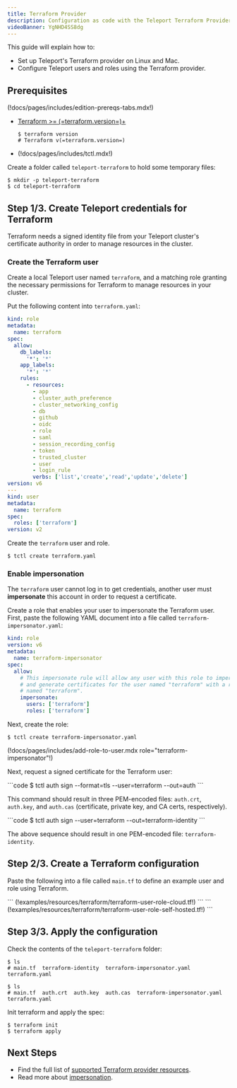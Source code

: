 ```yaml
---
title: Terraform Provider
description: Configuration as code with the Teleport Terraform Provider
videoBanner: YgNHD4SS8dg
---
```


This guide will explain how to:

- Set up Teleport's Terraform provider on Linux and Mac.
- Configure Teleport users and roles using the Terraform provider.

## Prerequisites

(!docs/pages/includes/edition-prereqs-tabs.mdx!)

- [Terraform >= (=terraform.version=)+](https://learn.hashicorp.com/tutorials/terraform/install-cli)

  ```code
  $ terraform version
  # Terraform v(=terraform.version=)
  ```

- (!docs/pages/includes/tctl.mdx!)

Create a folder called `teleport-terraform` to hold some temporary files:

```code
$ mkdir -p teleport-terraform
$ cd teleport-terraform
```

## Step 1/3. Create Teleport credentials for Terraform

Terraform needs a signed identity file from your Teleport cluster's certificate
authority in order to manage resources in the cluster.

### Create the Terraform user

Create a local Teleport user named `terraform`, and a matching role granting the
necessary permissions for Terraform to manage resources in your cluster.

Put the following content into `terraform.yaml`:

```yaml
kind: role
metadata:
  name: terraform
spec:
  allow:
    db_labels:
      '*': '*'
    app_labels:
      '*': '*'
    rules:
      - resources:
        - app
        - cluster_auth_preference
        - cluster_networking_config
        - db
        - github
        - oidc
        - role
        - saml
        - session_recording_config
        - token
        - trusted_cluster
        - user
        - login_rule
        verbs: ['list','create','read','update','delete']
version: v6
---
kind: user
metadata:
  name: terraform
spec:
  roles: ['terraform']
version: v2
```

Create the `terraform` user and role.

```code
$ tctl create terraform.yaml
```

### Enable impersonation

The `terraform` user cannot log in to get credentials, another user must
**impersonate** this account in order to request a certificate.

Create a role that enables your user to impersonate the Terraform user. First, paste
the following YAML document into a file called `terraform-impersonator.yaml`:

```yaml
kind: role
version: v6
metadata:
  name: terraform-impersonator
spec:
  allow:
    # This impersonate rule will allow any user with this role to impersonate
    # and generate certificates for the user named "terraform" with a role also
    # named "terraform".
    impersonate:
      users: ['terraform']
      roles: ['terraform']
```

Next, create the role:

```code
$ tctl create terraform-impersonator.yaml
```

(!docs/pages/includes/add-role-to-user.mdx role="terraform-impersonator"!)

Next, request a signed certificate for the Terraform user:

<Tabs>
  <TabItem label="Self-Hosted" scope={["oss","enterprise"]}>
```code
$ tctl auth sign --format=tls --user=terraform --out=auth
```

This command should result in three PEM-encoded files: `auth.crt`, `auth.key`,
and `auth.cas` (certificate, private key, and CA certs, respectively).

</TabItem>
<TabItem label="Teleport Cloud" scope={["cloud"]}>
```code
$ tctl auth sign --user=terraform --out=terraform-identity
```

The above sequence should result in one PEM-encoded file: `terraform-identity`.

</TabItem>
</Tabs>

## Step 2/3. Create a Terraform configuration

Paste the following into a file called `main.tf` to define an example user and
role using Terraform.

<Tabs>
<TabItem scope={["cloud"]} label="Teleport Cloud">
```
(!examples/resources/terraform/terraform-user-role-cloud.tf!)
```
</TabItem>
<TabItem scope={["oss", "enterprise"]} label="Self-Hosted">
```
(!examples/resources/terraform/terraform-user-role-self-hosted.tf!)
```
</TabItem>
</Tabs>

## Step 3/3. Apply the configuration

Check the contents of the `teleport-terraform` folder:

<Tabs>
<TabItem scope={["cloud"]} label="Teleport Cloud">

```code
$ ls
# main.tf  terraform-identity  terraform-impersonator.yaml  terraform.yaml
```

</TabItem>
<TabItem scope={["oss", "enterprise"]} label="Self-Hosted">

```code
$ ls
# main.tf  auth.crt  auth.key  auth.cas  terraform-impersonator.yaml  terraform.yaml
```

</TabItem>
</Tabs>

Init terraform and apply the spec:

```code
$ terraform init
$ terraform apply
```

## Next Steps

- Find the full list of [supported Terraform provider resources](../../reference/terraform-provider.mdx).
- Read more about [impersonation](../../access-controls/guides/impersonation.mdx).
